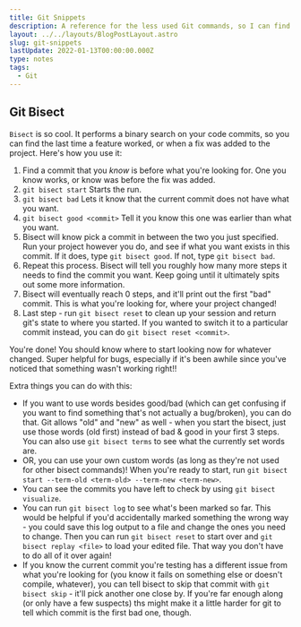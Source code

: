 ```yaml
---
title: Git Snippets
description: A reference for the less used Git commands, so I can find them easily
layout: ../../layouts/BlogPostLayout.astro
slug: git-snippets
lastUpdate: 2022-01-13T00:00:00.000Z
type: notes
tags:
  - Git
---
```


## Git Bisect

`Bisect` is so cool. It performs a binary search on your code commits, so you can find the last time a feature worked, or when a fix was added to the project. Here's how you use it:

1. Find a commit that you _know_ is before what you're looking for. One you know works, or know was before the fix was added.
2. `git bisect start` Starts the run.
3. `git bisect bad` Lets it know that the current commit does not have what you want.
4. `git bisect good <commit>` Tell it you know this one was earlier than what you want.
5. Bisect will know pick a commit in between the two you just specified. Run your project however you do, and see if what you want exists in this commit. If it does, type `git bisect good`. If not, type `git bisect bad`.
6. Repeat this process. Bisect will tell you roughly how many more steps it needs to find the commit you want. Keep going until it ultimately spits out some more information.
7. Bisect will eventually reach 0 steps, and it'll print out the first "bad" commit. This is what you're looking for, where your project changed!
8. Last step - run `git bisect reset` to clean up your session and return git's state to where you started. If you wanted to switch it to a particular commit instead, you can do `git bisect reset <commit>`.

You're done! You should know where to start looking now for whatever changed. Super helpful for bugs, especially if it's been awhile since you've noticed that something wasn't working right!!

Extra things you can do with this:

- If you want to use words besides good/bad (which can get confusing if you want to find something that's not actually a bug/broken), you can do that. Git allows "old" and "new" as well - when you start the bisect, just use those words (old first) instead of bad & good in your first 3 steps. You can also use `git bisect terms` to see what the currently set words are.
- OR, you can use your own custom words (as long as they're not used for other bisect commands)! When you're ready to start, run `git bisect start --term-old <term-old> --term-new <term-new>`.
- You can see the commits you have left to check by using `git bisect visualize`.
- You can run `git bisect log` to see what's been marked so far. This would be helpful if you'd accidentally marked something the wrong way - you could save this log output to a file and change the ones you need to change. Then you can run `git bisect reset` to start over and `git bisect replay <file>` to load your edited file. That way you don't have to do all of it over again!
- If you know the current commit you're testing has a different issue from what you're looking for (you know it fails on something else or doesn't compile, whatever), you can tell bisect to skip that commit with `git bisect skip` - it'll pick another one close by. If you're far enough along (or only have a few suspects) ths might make it a little harder for git to tell which commit is the first bad one, though.
